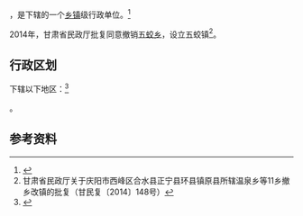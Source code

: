 {{中国乡级行政区|62/10/23/201/000}}

'''{{PAGENAMEBASE}}'''，是{{PRC admin/fullname|62/10/23/201/000|3}}下辖的一个[[乡镇|乡镇]]级行政单位。<ref>{{PRC admin/ref sgc|{{PRC admin/parent|62/10/23/201/000}}}}</ref>

2014年，甘肃省民政厅批复同意撤销[[五蛟乡|五蛟乡]]，设立五蛟镇<ref>甘肃省民政厅关于庆阳市西峰区合水县正宁县环县镇原县所辖温泉乡等11乡撤乡改镇的批复（甘民复〔2014〕148号）</ref>。

== 行政区划 ==

{{PAGENAMEBASE}}下辖以下地区：<ref>{{PRC admin/ref sgc|62/10/23/201/000}}</ref>

{{PRC admin/children|62/10/23/201/000}}。

== 参考资料 ==

{{reflist}}

{{行政区划小作品}}
{{PRC admin/navcat|62/10/23/201/000}}